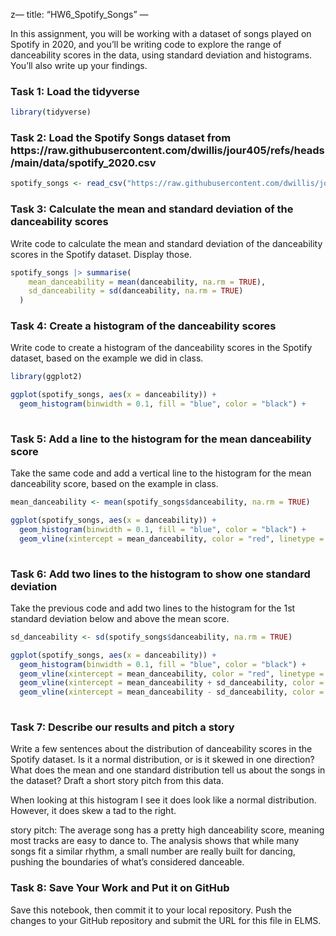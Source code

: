 z---
title: "HW6_Spotify_Songs"
---

In this assignment, you will be working with a dataset of songs played on Spotify in 2020, and you'll be writing code to explore the range of danceability scores in the data, using standard deviation and histograms. You'll also write up your findings.

### Task 1: Load the tidyverse

```r
library(tidyverse)
```

### Task 2: Load the Spotify Songs dataset from https://raw.githubusercontent.com/dwillis/jour405/refs/heads/main/data/spotify_2020.csv

```r
spotify_songs <- read_csv("https://raw.githubusercontent.com/dwillis/jour405/refs/heads/main/data/spotify_2020.csv")
```

### Task 3: Calculate the mean and standard deviation of the danceability scores

Write code to calculate the mean and standard deviation of the danceability scores in the Spotify dataset. Display those.

```r
spotify_songs |> summarise(
    mean_danceability = mean(danceability, na.rm = TRUE),
    sd_danceability = sd(danceability, na.rm = TRUE)
  )
```

### Task 4: Create a histogram of the danceability scores

Write code to create a histogram of the danceability scores in the Spotify dataset, based on the example we did in class.

```r

library(ggplot2)

ggplot(spotify_songs, aes(x = danceability)) + 
  geom_histogram(binwidth = 0.1, fill = "blue", color = "black") +
  

```

### Task 5: Add a line to the histogram for the mean danceability score

Take the same code and add a vertical line to the histogram for the mean danceability score, based on the example in class.

```r
mean_danceability <- mean(spotify_songs$danceability, na.rm = TRUE)

ggplot(spotify_songs, aes(x = danceability)) + 
  geom_histogram(binwidth = 0.1, fill = "blue", color = "black") +
  geom_vline(xintercept = mean_danceability, color = "red", linetype = "dashed", size = 1) +
  
```


### Task 6: Add two lines to the histogram to show one standard deviation

Take the previous code and add two lines to the histogram for the 1st standard deviation below and above the mean score.

```r
sd_danceability <- sd(spotify_songs$danceability, na.rm = TRUE)

ggplot(spotify_songs, aes(x = danceability)) + 
  geom_histogram(binwidth = 0.1, fill = "blue", color = "black") +
  geom_vline(xintercept = mean_danceability, color = "red", linetype = "dashed", size = 1) +  
  geom_vline(xintercept = mean_danceability + sd_danceability, color = "green", linetype = "dashed", size = 1) + 
  geom_vline(xintercept = mean_danceability - sd_danceability, color = "green", linetype = "dashed", size = 1) + 
  
```

### Task 7: Describe our results and pitch a story

Write a few sentences about the distribution of danceability scores in the Spotify dataset. Is it a normal distribution, or is it skewed in one direction? What does the mean and one standard distribution tell us about the songs in the dataset? Draft a short story pitch from this data.

When looking at this histogram I see it does look like a normal distribution. However, it does skew a tad to the right.

story pitch: The average song has a pretty high danceability score, meaning most tracks are easy to dance to. The analysis shows that while many songs fit a similar rhythm, a small number are really built for dancing, pushing the boundaries of what’s considered danceable.

### Task 8: Save Your Work and Put it on GitHub

Save this notebook, then commit it to your local repository. Push the changes to your GitHub repository and submit the URL for this file in ELMS.
